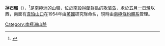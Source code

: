 '''掉石嶺'''（{{lang-en|Stonethrow Ridge}}），<ref>{{Cite web |url=http://www.antarcticsciencebursary.org.uk/wp-content/uploads/2015/11/Fraser-ASB-Report-May-2016.pdf |title=存档副本 |access-date=2018-12-24 |archive-date=2020-10-22 |archive-url=https://web.archive.org/web/20201022061257/https://www.antarcticsciencebursary.org.uk/wp-content/uploads/2015/11/Fraser-ASB-Report-May-2016.pdf |dead-url=no }}</ref>是[[南極洲|南極洲]]的山嶺，位於[[南設得蘭群島|南設得蘭群島]]的[[欺骗岛|欺骗岛]]，處於[[五月一日灣|五月一日灣]]以西，南面有[[韋珀山口|韋珀山口]]在1954年由[[英國|英國]]研究隊命名，現時由[[南極條約體系|南極條約體系]]管理。

{{coord|62|58|S|60|44|W|display=title}}
{{wiktionary|stone|ridge}}
{{Antarctica-geo-stub}}
[[Category:南極洲山脈|Category:南極洲山脈]]